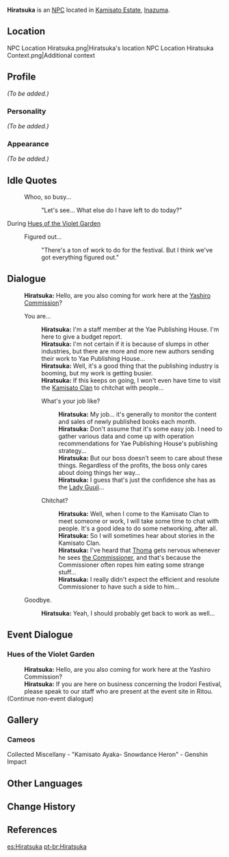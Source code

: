 {{Meta
<!-- Remove this template after adding the missing info -->
|missing_NPC_profile  = yes
}}
{{Character Infobox
|type             = NPC
|image            = NPC Hiratsuka.png
|realname         = 
|region           = Inazuma
|affiliation      = Yae Publishing House
|title            = 
|voiceEN          = [[imdb:nm3158889|Jennifer Sun Bell]]<ref name="Jennifer Sun Bell">Twitter: [https://twitter.com/jennifersunbell/status/1477077136938659840 EN VA Self Announcement]</ref>
|voiceCN          = 
|voiceJP          = 
|dialoguereward   = 
}}
'''Hiratsuka''' is an [[NPC]] located in [[Kamisato Estate]], [[Inazuma]].

==Location==
<gallery>
NPC Location Hiratsuka.png|Hiratsuka's location
NPC Location Hiratsuka Context.png|Additional context
</gallery>

==Profile==
<!--detailed story/lore information goes here-->
''(To be added.)''

===Personality===
''(To be added.)''

===Appearance===
''(To be added.)''

==Idle Quotes==
{{Dialogue start}}
: {{DIcon|Idle}} Whoo, so busy...
:: {{A|VO Hiratsuka 01.ogg}} "Let's see... What else do I have left to do today?"
{{Dialogue end}}

;During [[Hues of the Violet Garden]]
{{Dialogue start}}
: {{DIcon|Idle}} Figured out...
:: {{A|VO Hiratsuka Irodori 01.ogg}} "There's a ton of work to do for the festival. But I think we've got everything figured out."
{{Dialogue end}}

==Dialogue==
{{Dialogue start}}
:'''Hiratsuka:''' Hello, are you also coming for work here at the [[Yashiro Commission]]?
:{{DIcon}} You are...
::'''Hiratsuka:''' I'm a staff member at the Yae Publishing House. I'm here to give a budget report.
::'''Hiratsuka:''' I'm not certain if it is because of slumps in other industries, but there are more and more new authors sending their work to Yae Publishing House...
::'''Hiratsuka:''' Well, it's a good thing that the publishing industry is booming, but my work is getting busier.
::'''Hiratsuka:''' If this keeps on going, I won't even have time to visit the [[Kamisato Clan]] to chitchat with people...
::{{DIcon}} What's your job like?
:::'''Hiratsuka:''' My job... it's generally to monitor the content and sales of newly published books each month.
:::'''Hiratsuka:''' Don't assume that it's some easy job. I need to gather various data and come up with operation recommendations for Yae Publishing House's publishing strategy...
:::'''Hiratsuka:''' But our boss doesn't seem to care about these things. Regardless of the profits, the boss only cares about doing things her way...
:::'''Hiratsuka:''' I guess that's just the confidence she has as the [[Yae Miko|Lady Guuji]]...
::{{DIcon}} Chitchat?
:::'''Hiratsuka:''' Well, when I come to the Kamisato Clan to meet someone or work, I will take some time to chat with people. It's a good idea to do some networking, after all.
:::'''Hiratsuka:''' So I will sometimes hear about stories in the Kamisato Clan.
:::'''Hiratsuka:''' I've heard that [[Thoma]] gets nervous whenever he sees [[Kamisato Ayato|the Commissioner]], and that's because the Commissioner often ropes him {{sic|in into}} eating some strange stuff...
:::'''Hiratsuka:''' I really didn't expect the efficient and resolute Commissioner to have such a side to him...
:{{DIcon}} Goodbye.
::'''Hiratsuka:''' Yeah, I should probably get back to work as well...
{{Dialogue end}}

==Event Dialogue==
===Hues of the Violet Garden===
{{Dialogue start}}
:'''Hiratsuka:''' Hello, are you also coming for work here at the Yashiro Commission?
:'''Hiratsuka:''' If you are here on business concerning the Irodori Festival, please speak to our staff who are present at the event site in Ritou.
;(Continue non-event dialogue)
{{Dialogue end}}

==Gallery==
===Cameos===
<gallery>
Collected Miscellany - "Kamisato Ayaka- Snowdance Heron" - Genshin Impact
</gallery>

==Other Languages==
{{Other Languages
|default_hidden = 1
|en      = Hiratsuka
|zhs     = 平冢
|zhs_rm  = Píngzhǒng
|zht     = 平塚
|zht_rm  = Píngzhǒng
|ja      = 平塚
|ja_rm   = Hiratsuka
|ko      = 히라츠카
|ko_rm   = Hiracheuka
|es      = Hiratsuka
|fr      = Hiratsuka
|ru      = Хирацука
|th      = Hiratsuka
|vi      = Hiratsuka
|de      = Hiratsuka
|id      = Hiratsuka
|pt      = Hiratsuka
|tr      = Hiratsuka
|it      = Hiratsuka
}}

==Change History==
{{Change History|2.0}}

==References==
{{Reflist}}

[[es:Hiratsuka]]
[[pt-br:Hiratsuka]]